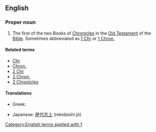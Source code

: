 {{book of the Bible|Books of Chronicles}}

==English==
===Proper noun===
{{en-proper noun}}

# {{biblical}} The first of the two Books of [[Chronicles]] in the [[Old Testament]] of the [[Bible]]. Sometimes abbreviated as [[1 Chr]] or [[1 Chron.]]

====Related terms====
*[[Chr]]
*[[Chron.]]
*[[2 Chr]]
*[[2 Chron.]]
*[[2 Chronicles]]

====Translations====
{{trans-top|book of the Bible}}
*Greek: {{t-|el|Α' Παραλειπομένων||tr=A Paraleipoménon}}
{{trans-mid}}
*Japanese: [[歴代志上]] (rekidaishi jō)
{{trans-bottom}}

[[Category:English terms spelled with 1]]